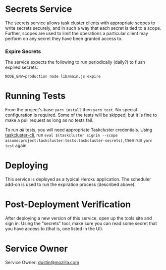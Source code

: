 # Secrets Service

The secrets service allows task cluster clients with appropriate scopes to write secrets securely, and in such a way that each secret is tied to a scope. Further, scopes are used to limit the operations a particular client may perform on any secret they have been granted access to.

### Expire Secrets

The service expects the following to run periodically (daily?) to flush expired secrets:

    NODE_ENV=production node lib/main.js expire

# Running Tests

From the project's base ``yarn install`` then ``yarn test``.
No special configuration is required.
Some of the tests will be skipped, but it is fine to make a pull request as long as no tests fail.

To run *all* tests, you will need appropriate Taskcluster credentials.
Using [taskcluster-cli](https://github.com/taskcluster/taskcluster-cli), run `eval $(taskcluster signin --scope assume:project:taskcluster:tests:taskcluster-secrets)`, then run `yarn test` again.

# Deploying

This service is deployed as a typical Heroku application.
The scheduler add-on is used to run the expiration process (described above).

# Post-Deployment Verification

After deploying a new version of this service, open up the tools site and sign in.
Using the "secrets" tool, make sure you can read some secret that you have access to (that is, one listed in the UI).

# Service Owner

Service Owner: dustin@mozilla.com
